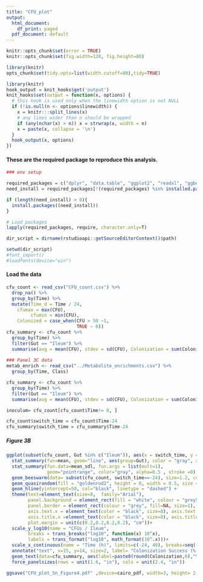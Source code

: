 ```yaml
---
title: "CFU_plot"
output:
  html_document:
    df_print: paged
  pdf_document: default
---
```


```r
knitr::opts_chunk$set(error = TRUE)
knitr::opts_chunk$set(fig.width=120, fig.height=80) 
```

```r
library(knitr)
opts_chunk$set(tidy.opts=list(width.cutoff=80),tidy=TRUE)
```

```r
library(knitr)
hook_output = knit_hooks$get('output')
knit_hooks$set(output = function(x, options) {
  # this hook is used only when the linewidth option is not NULL
  if (!is.null(n <- options$linewidth)) {
    x = knitr:::split_lines(x)
    # any lines wider than n should be wrapped
    if (any(nchar(x) > n)) x = strwrap(x, width = n)
    x = paste(x, collapse = '\n')
  }
  hook_output(x, options)
})
```

#### These are the required package to reproduce this analysis.

```r

### env setup

required_packages = c("dplyr", "data.table", "ggplot2", "readxl", "ggbeeswarm", "ggpubr", "EnvStats", "tidyverse", "patchwork", "ggforce", "wesanderson", "RcolorBrewer", "extrafont", "ggthemes" ,"egg", "scales", "ggh4x","grid")
need_install = required_packages[!(required_packages) %in% installed.packages()]

if (length(need_install) > 0){
  install.packages((need_install))
}

# Load packages
lapply(required_packages, require, character.only=T)

dir_script = dirname(rstudioapi::getSourceEditorContext()$path)

setwd(dir_script)
#font_import()
#loadfonts(device="win")

```

#### Load the data 
```r

cfu_count <- read_csv("CFU_count.csv") %>%
  drop_na() %>%
  group_by(Time) %>%
  mutate(Time_d = Time / 24,
    cfumax = max(CFU), 
         cfumin = min(CFU),
    Colonized = case_when(CFU > 50 ~1,
                          TRUE ~ 0))
cfu_summary <- cfu_count %>%
  group_by(Time) %>% 
  filter(Gut == "Ileum") %>%
  summarise(avg = mean(CFU), stdev = sd(CFU), Colonization = sum(Colonized)/n()*100)
 
### Panel 3C data
metab_enrich <- read_csv("../Metabolite_enrichments.csv") %>%
  group_by(Time, Class) 

cfu_summary <- cfu_count %>%
  group_by(Time) %>% 
  filter(Gut == "Ileum") %>%
  summarise(avg = mean(CFU), stdev = sd(CFU), Colonization = sum(Colonized)/n()*100)

inoculum= cfu_count[cfu_count$Time!= 0, ]

cfu_count$switch_time = cfu_count$Time-24
cfu_summary$switch_time = cfu_summary$Time-24
```

##### Figure 3B
```r

ggplot(subset(cfu_count, Gut %in% c("Ileum")), aes(x = switch_time, y = CFU))+
  stat_summary(fun=mean, geom="line", aes(group=Gut), color = "gray", alpha=0.5, stroke =0)  +
  stat_summary(fun.data=mean_sdl, fun.args = list(mult=1), 
               geom="pointrange", color="gray", alpha=0.5 , stroke =0) +
  geom_beeswarm(data= subset(cfu_count, switch_time==-24), size=1.2, colour= "blue", alpha = 0.5, width =1, stroke =0 )+
  geom_quasirandom(fill = "goldenrod2", height = 0, width = 0.5, size = 1.2, colour = "black", alpha=0.5, stroke =0) +
  geom_hline(yintercept=50, col="black", linetype = "dashed") +
  theme(text=element_text(size=8,  family="Arial"),
        panel.background = element_rect(fill = "white", colour = "grey50"),
        panel.border = element_rect(colour = "grey", fill=NA, size=1),
        axis.text.x = element_text(color = "black", size=8), axis.text.y = element_text(color = "black", size=8),
        axis.title.x =element_text(color = "black", size=8), axis.title.y =element_text(color = "black", size=8),
        plot.margin = unit(c(0.2,0.2,0.2,0.2), "cm"))+
  scale_y_log10(name = "CFUs / Ileum",
        breaks = trans_breaks("log10", function(x) 10^x),
        labels = trans_format("log10", math_format(10^.x)))+
  scale_x_continuous(name = "Time (h)", limits=c(-24, 48), breaks=seq(-24, 48, 8)) +
  annotate("text", x=15, y=14, size=2, label= "Colonization Success (%)")+
  geom_text(data=cfu_summary, aes(label=paste0(round(Colonization,0),"%"),y=6), size=2)+
  force_panelsizes(rows = unit(1.6, "in"), cols = unit(2.4, "in"))

ggsave("CFU_plot_Sn_Figure4.pdf" ,device=cairo_pdf, width=3, height= 2, units = "in", dpi = 300) 

````

